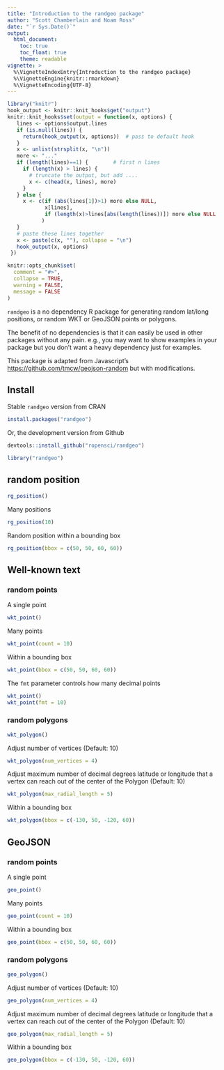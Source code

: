 ```yaml
---
title: "Introduction to the randgeo package"
author: "Scott Chamberlain and Noam Ross"
date: "`r Sys.Date()`"
output: 
  html_document:
    toc: true
    toc_float: true
    theme: readable
vignette: >
  %\VignetteIndexEntry{Introduction to the randgeo package}
  %\VignetteEngine{knitr::rmarkdown}
  %\VignetteEncoding{UTF-8}
---
```


```r
library("knitr")
hook_output <- knitr::knit_hooks$get("output")
knitr::knit_hooks$set(output = function(x, options) {
   lines <- options$output.lines
   if (is.null(lines)) {
     return(hook_output(x, options))  # pass to default hook
   }
   x <- unlist(strsplit(x, "\n"))
   more <- "..."
   if (length(lines)==1) {        # first n lines
     if (length(x) > lines) {
       # truncate the output, but add ....
       x <- c(head(x, lines), more)
     }
   } else {
     x <- c(if (abs(lines[1])>1) more else NULL,
            x[lines],
            if (length(x)>lines[abs(length(lines))]) more else NULL
           )
   }
   # paste these lines together
   x <- paste(c(x, ""), collapse = "\n")
   hook_output(x, options)
 })

knitr::opts_chunk$set(
  comment = "#>",
  collapse = TRUE,
  warning = FALSE,
  message = FALSE
)
```

`randgeo` is a no dependency R package for generating random lat/long positions, or
random WKT or GeoJSON points or polygons.

The benefit of no dependencies is that it can easily be used in other packages 
without any pain. e.g., you may want to show examples in your package but you
don't want a heavy dependency just for examples.

This package is adapted from Javascript's <https://github.com/tmcw/geojson-random>
but with modifications.

## Install

Stable `randgeo` version from CRAN

```r
install.packages("randgeo")
```

Or, the development version from Github

```r
devtools::install_github("ropensci/randgeo")
```

```r
library("randgeo")
```

## random position

```r
rg_position()
```

Many positions

```r
rg_position(10)
```

Random position within a bounding box

```r
rg_position(bbox = c(50, 50, 60, 60))
```

## Well-known text

### random points

A single point

```r
wkt_point()
```

Many points

```r
wkt_point(count = 10)
```

Within a bounding box

```r
wkt_point(bbox = c(50, 50, 60, 60))
```

The `fmt` parameter controls how many decimal points

```r
wkt_point()
wkt_point(fmt = 10)
```


### random polygons

```r
wkt_polygon()
```

Adjust number of vertices (Default: 10)

```r
wkt_polygon(num_vertices = 4)
```

Adjust maximum number of decimal degrees latitude or longitude that a 
vertex can reach out of the center of the Polygon (Default: 10)

```r
wkt_polygon(max_radial_length = 5)
```

Within a bounding box

```r
wkt_polygon(bbox = c(-130, 50, -120, 60))
```



## GeoJSON

### random points

A single point

```r
geo_point()
```

Many points

```r
geo_point(count = 10)
```

Within a bounding box

```r
geo_point(bbox = c(50, 50, 60, 60))
```


### random polygons

```r
geo_polygon()
```

Adjust number of vertices (Default: 10)

```r
geo_polygon(num_vertices = 4)
```

Adjust maximum number of decimal degrees latitude or longitude that a 
vertex can reach out of the center of the Polygon (Default: 10)

```r
geo_polygon(max_radial_length = 5)
```

Within a bounding box

```r
geo_polygon(bbox = c(-130, 50, -120, 60))
```
